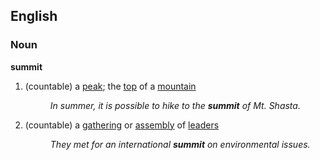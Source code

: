 ==English==
===Noun===
'''summit'''
#(countable) a [[peak]]; the [[top]] of a [[mountain]]
#:''In summer, it is possible to hike to the '''summit''' of Mt. Shasta.''
#(countable) a [[gathering]] or [[assembly]] of [[leaders]]
#:''They met for an international '''summit''' on environmental issues.''